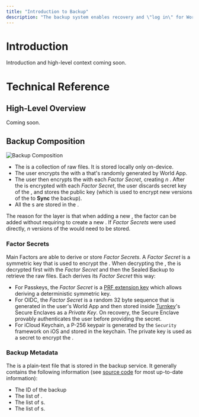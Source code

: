 ```yaml
---
title: "Introduction to Backup"
description: "The backup system enables recovery and \"log in\" for World App."
---
```



[turnkey]: https://turnkey.com/

# Introduction

Introduction and high-level context coming soon.


# Technical Reference

## High-Level Overview
Coming soon.

## Backup Composition

![Backup Composition](./images/backup-composition.svg)


- The <UnsealedBackup /> is a collection of raw files. It is stored locally only on-device.
- The user encrypts the <UnsealedBackup /> with a <BackupEncryptionKeypair /> that's randomly generated by World App.
- The user then encrypts the <BackupEncryptionKeypair /> with each _Factor Secret_, creating $n$ <EncryptedBackupEncryptionKeypair />. After the <BackupEncryptionKeypair /> is encrypted with each _Factor Secret_, the user discards secret key of the <BackupEncryptionKeypair />, and stores the public key (which is used to encrypt new versions of the <UnsealedBackup /> to **Sync** the backup).
- All the <EncryptedBackupEncryptionKeypair />s are stored in the <BackupMetadata />.

<Note>The reason for the <BackupEncryptionKeypair /> layer is that when adding a new <MainFactor />, the factor can be added without requiring to create a new <SealedBackup />. If _Factor Secrets_ were used directly, $n$ versions of the <SealedBackup /> would need to be stored.</Note>


### Factor Secrets
Main Factors are able to derive or store _Factor Secrets_. A _Factor Secret_ is a symmetric key that is used to encrypt the <BackupEncryptionKeypair />. When decrypting the <SealedBackup />, the <BackupEncryptionKeypair /> is decrypted first with the _Factor Secret_ and then the Sealed Backup to retrieve the raw files. Each <MainFactor /> derives its _Factor Secret_ this way:

- For Passkeys, the _Factor Secret_ is a [PRF extension key](https://www.w3.org/TR/webauthn-3/#prf-extension) which allows deriving a deterministic symmetric key.
- For OIDC, the _Factor Secret_ is a random 32 byte sequence that is generated in the user's World App and then stored inside [Turnkey][turnkey]'s Secure Enclaves as a _Private Key_. On recovery, the Secure Enclave provably authenticates the user before providing the secret.
- For iCloud Keychain, a P-256 keypair is generated by the `Security` framework on iOS and stored in the keychain. The private key is used as a secret to encrypt the <BackupEncryptionKeypair />.


### Backup Metadata

The <BackupMetadata /> is a plain-text file that is stored in the backup service. It generally contains the following information (see [source code](https://github.com/worldcoin/backup-service/blob/main/src/types/backup_metadata.rs) for most up-to-date information):
- The ID of the backup
- The list of <EncryptedBackupEncryptionKeypair />.
- The list of <MainFactor />s.
- The list of <SyncFactor />s.